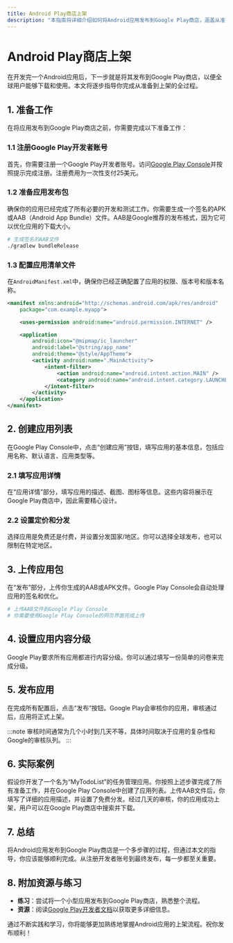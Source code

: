 ```yaml
---
title: Android Play商店上架
description: "本指南将详细介绍如何将Android应用发布到Google Play商店，涵盖从准备到上架的完整流程，适合初学者学习。"
---
```


# Android Play商店上架

在开发完一个Android应用后，下一步就是将其发布到Google Play商店，以便全球用户能够下载和使用。本文将逐步指导你完成从准备到上架的全过程。

## 1. 准备工作

在将应用发布到Google Play商店之前，你需要完成以下准备工作：

### 1.1 注册Google Play开发者账号

首先，你需要注册一个Google Play开发者账号。访问[Google Play Console](https://play.google.com/console/)并按照提示完成注册。注册费用为一次性支付25美元。

### 1.2 准备应用发布包

确保你的应用已经完成了所有必要的开发和测试工作。你需要生成一个签名的APK或AAB（Android App Bundle）文件。AAB是Google推荐的发布格式，因为它可以优化应用的下载大小。

```bash
# 生成签名的AAB文件
./gradlew bundleRelease
```

### 1.3 配置应用清单文件

在`AndroidManifest.xml`中，确保你已经正确配置了应用的权限、版本号和版本名称。

```xml
<manifest xmlns:android="http://schemas.android.com/apk/res/android"
    package="com.example.myapp">

    <uses-permission android:name="android.permission.INTERNET" />

    <application
        android:icon="@mipmap/ic_launcher"
        android:label="@string/app_name"
        android:theme="@style/AppTheme">
        <activity android:name=".MainActivity">
            <intent-filter>
                <action android:name="android.intent.action.MAIN" />
                <category android:name="android.intent.category.LAUNCHER" />
            </intent-filter>
        </activity>
    </application>
</manifest>
```

## 2. 创建应用列表

在Google Play Console中，点击“创建应用”按钮，填写应用的基本信息，包括应用名称、默认语言、应用类型等。

### 2.1 填写应用详情

在“应用详情”部分，填写应用的描述、截图、图标等信息。这些内容将展示在Google Play商店中，因此需要精心设计。

### 2.2 设置定价和分发

选择应用是免费还是付费，并设置分发国家/地区。你可以选择全球发布，也可以限制在特定地区。

## 3. 上传应用包

在“发布”部分，上传你生成的AAB或APK文件。Google Play Console会自动处理应用的签名和优化。

```bash
# 上传AAB文件到Google Play Console
# 你需要使用Google Play Console的网页界面完成上传
```

## 4. 设置应用内容分级

Google Play要求所有应用都进行内容分级。你可以通过填写一份简单的问卷来完成分级。

## 5. 发布应用

在完成所有配置后，点击“发布”按钮。Google Play会审核你的应用，审核通过后，应用将正式上架。

:::note
审核时间通常为几个小时到几天不等，具体时间取决于应用的复杂性和Google的审核队列。
:::

## 6. 实际案例

假设你开发了一个名为“MyTodoList”的任务管理应用。你按照上述步骤完成了所有准备工作，并在Google Play Console中创建了应用列表。上传AAB文件后，你填写了详细的应用描述，并设置了免费分发。经过几天的审核，你的应用成功上架，用户可以在Google Play商店中搜索并下载。

## 7. 总结

将Android应用发布到Google Play商店是一个多步骤的过程，但通过本文的指导，你应该能够顺利完成。从注册开发者账号到最终发布，每一步都至关重要。

## 8. 附加资源与练习

- **练习**：尝试将一个小型应用发布到Google Play商店，熟悉整个流程。
- **资源**：阅读[Google Play开发者文档](https://developer.android.com/distribute)以获取更多详细信息。

通过不断实践和学习，你将能够更加熟练地掌握Android应用的上架流程。祝你发布顺利！